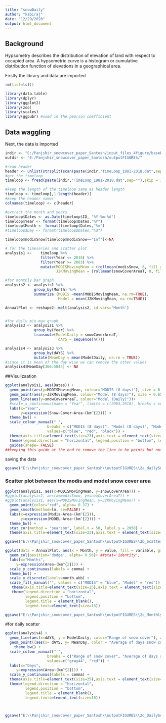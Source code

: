---
title: "snowDaily"
author: "kabiraj"
date: "12/29/2020"
output: html_document
---

<!-- # ```{r setup, include=FALSE} -->
<!-- # knitr::opts_chunk$set(echo = TRUE) -->
<!-- # ``` -->

## Background

Hypsometry describes the distribution of elevation of land with respect to occupied area. A hypsometric curve is a histogram or cumulative distribution function of elevations in a geographical area.

Firstly the library and data are imported 

```{r, message=FALSE}
rm(list=ls())

library(data.table)
library(dplyr)
library(ggplot2)
library(zoo)
library(scales)
library(ggpubr) #used in the pearson coefficient

```

## Data waggling 

Next, the data is imported 
```{r}
indir <- "E:/Panjshir_snowcover_paper_Santosh/input_files_4figure/baseERAmodel_input/"
outdir <- "E:/Panjshir_snowcover_paper_Santosh/outputFIGURES/"

#read header
header <- unlist(strsplit(scan(paste(indir,"TimeLoop_1981-2018.dat",sep=""),"",nlines = 1,skip = 5,sep = "\n"),split = "\t"))
#get the timeloop
timeloop <- fread(paste(indir,"TimeLoop_1981-2018.dat",sep=""),skip = 10) 

#keep the length of the timeloop same as header length 
timeloop <- timeloop[,1:length(header)]
#keep the header names 
colnames(timeloop) <- c(header)

#extract the month and years 
timeloop$Dates <- as.Date(timeloop$ID, "%Y-%m-%d")
timeloop$Year <- format(timeloop$Dates,"%Y")
timeloop$Month <- format(timeloop$Dates,"%m")
#timeloop$Day <- format(timeloop$Dates,"%d")

timeloop$modisSnow[timeloop$modisSnow=="Inf"]<-NA

# for the timeseries and scatter plot
analysis1 <-	timeloop %>%
                filter(Year <= 2018) %>%
                filter(Year >= 2003) %>%
                mutate(MODISMovingMean = (rollmean(modisSnow, 8, fill = NA, partial=TRUE)),
                       J2KMovingMean = (rollmean(snowCoverAreaT, 8, fill = NA,  partial=TRUE))) #/1000000))		

#for monthly bar graph 	
analysis2 <- analysis1 %>%	
             group_by(Month) %>%
             summarize (MODIS =mean(MODISMovingMean, na.rm=TRUE),
                        Model = mean(J2KMovingMean, na.rm=TRUE))		

AnnualPlot <- reshape2::melt(analysis2, id.vars='Month')


#for daily min-max graph 	
analysis3 <- analysis1 %>%	
             group_by(Year) %>%
             transmute(ModelDaily = snowCoverAreaT,
                        dAYS = sequence(n()))

analysis4 <- analysis3 %>%
             group_by(dAYS) %>%
             mutate(MeanDay = mean(ModelDaily, na.rm = TRUE))
#since it is mean of the day wise we can remove the other values
analysis4$MeanDay[366:5844] <- NA


```

##Visulizaation
```{r, warning= FALSE}

ggplot(analysis1, aes(Dates)) +
  geom_point(aes(y=MODISMovingMean, colour="MODIS (8 days)"), size = 0.65, shape= 1)+
  geom_point(aes(y=J2KMovingMean, colour="Model (8 days)"), size = 0.65, shape = 2) +
  geom_line(aes(y=snowCoverAreaT, colour="Model (Daily)"))+
  #scale_x_continuous(name = "Year", limits = c(2003,2018), breaks = seq(2003,2018, 2)) + #to find the range of data to be displayed will fix latter
  labs(x="Year",
       y=expression(Snow~Cover~Area~(km^{2}))) +
  theme_bw() + 
  scale_colour_manual(" ",
                   breaks = c("MODIS (8 days)", "Model (8 days)", "Model (Daily)"), 
                   values=c("blue", "red", "black")) +
  theme(axis.title=element_text(size=23),axis.text = element_text(size=18)) +
  theme(legend.direction = "horizontal", legend.position = "bottom", legend.text=element_text(size=15)) +
  guides(shape= FALSE) 
##keeping this guide at the end to remove the line in he points but not successful :)

```

saving the data 
```{r}

ggsave("E:\\Panjshir_snowcover_paper_Santosh\\outputFIGURES\\2a_dailySnowCocverarea.png", width = 7.5, height = 4, units = "in")


```

### Scatter plot between the modis and model snow cover area 

```{r, warning= FALSE}

ggplot(analysis1, aes(x=MODISMovingMean, y=snowCoverAreaT)) + 
#ggplot(analysis1, aes(x=modisSnow, y=snowCoverAreaT)) + 
#ggplot(analysis1, aes(x=MODISMovingMean, y=J2KMovingMean)) +  
  geom_point(color="red", alpha= 0.37) + 
  geom_smooth(method=lm, se=FALSE) +
  labs(x=expression(Modis~Area~(km^{2})),
       y=expression(MODEL~Area~(km^{2}))) +
  theme_bw() +
  stat_cor(method = "pearson", label.x = 50, label.y = 2050) +
  theme(axis.title=element_text(size=23),axis.text = element_text(size=18))

```


```{r}

ggsave("E:\\Panjshir_snowcover_paper_Santosh\\outputFIGURES\\2b_ScatterdailySnowCocverarea.png", width = 6.5, height = 6.5, units = "in")


```



```{r}

ggplot(data = AnnualPlot, aes(x = Month, y = value, fill = variable, group = variable)) + 
  geom_col(position='dodge', alpha= 0.56)+ ##stat='identity',
  labs(x="Months",
     y=expression(Area~(km^{2}))) +
  scale_y_continuous(labels = comma) +
  theme_bw() +
  scale_x_discrete(labels=month.abb) +
  scale_fill_manual("", values = c("MODIS" = "blue", "Model" = "red")) +
   theme(axis.title=element_text(size=25),axis.text = element_text(size=17)) +
   theme(legend.direction = "horizontal", 
         legend.position = "bottom", 
         legend.title = element_blank(), 
         legend.text=element_text(size=16)) 

```



```{r}

ggsave("E:\\Panjshir_snowcover_paper_Santosh\\outputFIGURES\\2c_MonthlySnowCocverarea.png", width = 7.5, height = 5.8, units = "in")


```

#for daily scatter

```{r}

ggplot(analysis4) + 
  geom_line(aes(x=dAYS, y = ModelDaily, color="Range of snow cover"), alpha= 0.27) +
  geom_point((aes(x= dAYS, y= MeanDay, color = "Average of days snow cover"))) +
    theme_bw() + 
  scale_colour_manual(" ",
                   breaks = c("Range of snow cover", "Average of days snow cover"), 
                   values=c("gray44", "red")) +
  labs(x="Days",
     y=expression(Area~(km^{2}))) +
  scale_y_continuous(labels = comma) +
  theme(axis.title=element_text(size=25),axis.text = element_text(size=17)) +
  theme(legend.direction = "horizontal", 
         legend.position = "bottom", 
         legend.title = element_blank(), 
         legend.text=element_text(size=16)) 




```

```{r}

ggsave("E:\\Panjshir_snowcover_paper_Santosh\\outputFIGURES\\2d_DailyScatterSnowCocver.png", width = 7.5, height = 5.8, units = "in")


```

